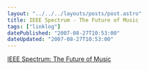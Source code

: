 ```yaml
---
layout: "../../../layouts/posts/post.astro"
title: IEEE Spectrum - The Future of Music
tags: ["linklog"]
datePublished: "2007-08-27T10:53:00"
dateUpdated: "2007-08-27T10:53:00"
---
```


[IEEE Spectrum: The Future of Music](https://spectrum.ieee.org/computing/software/the-future-of-music)

